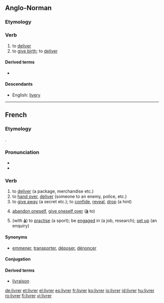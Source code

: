 ==Anglo-Norman==

===Etymology===
{{etyl|la|xno}} {{term|libero|līberō|lang=la}}

===Verb===
{{infl|xno|verb}}

# to [[deliver]]
# to [[give birth]]; to [[deliver]]

====Derived terms====
* {{l|xno|delivrer}}

====Descendants====
* English: [[livery]]

----

==French==
===Etymology===
{{etyl|la|fr}} {{term|libero|līberō|lang=la}}.

===Pronunciation===
*{{IPA|/livʁe/|lang=}}
*{{audio|Fr-livrer.ogg|audio}}

===Verb===
{{fr-verb}}

# to [[deliver]] (a package, merchandise etc.)
# to [[hand over]], [[deliver]] (someone to an enemy, police, etc.)
# to [[give away]] (a secret etc.); to [[confide]], [[reveal]], [[drop]] (a hint)
# {{reflexive}} [[abandon oneself]], [[give oneself over]] ('''[[à]]''' to)
# {{reflexive}} (with '''[[à]]''') to [[practise]] (a sport); be [[engaged]] in (a job, research); [[set up]] (an enquiry)

====Synonyms====
*[[emmener]], [[transporter]], [[déposer]], [[dénoncer]]

====Conjugation====
{{fr-conj-er|livr|avoir}}

====Derived terms====
*[[livraison]]

[[de:livrer]]
[[et:livrer]]
[[el:livrer]]
[[es:livrer]]
[[fr:livrer]]
[[ko:livrer]]
[[io:livrer]]
[[id:livrer]]
[[hu:livrer]]
[[ro:livrer]]
[[fi:livrer]]
[[vi:livrer]]